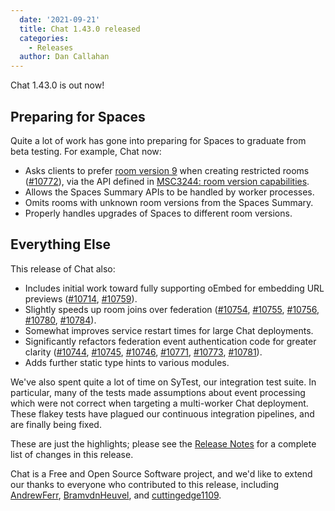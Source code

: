 ```yaml
---
  date: '2021-09-21'
  title: Chat 1.43.0 released
  categories:
    - Releases
  author: Dan Callahan
---
```


Chat 1.43.0 is out now!

## Preparing for Spaces

Quite a lot of work has gone into preparing for Spaces to graduate from beta testing. For example, Chat now:

* Asks clients to prefer [room version 9](https://github.com/matrix-org/matrix-doc/pull/3375) when creating restricted rooms ([#10772](https://github.com/matrix-org/synapse/issues/10772)), via the API defined in [MSC3244: room version capabilities](https://github.com/matrix-org/matrix-doc/pull/3244).
* Allows the Spaces Summary APIs to be handled by worker processes.
* Omits rooms with unknown room versions from the Spaces Summary.
* Properly handles upgrades of Spaces to different room versions.

## Everything Else

This release of Chat also:

* Includes initial work toward fully supporting oEmbed for embedding URL previews ([#10714](https://github.com/matrix-org/synapse/issues/10714), [#10759](https://github.com/matrix-org/synapse/issues/10759)).
* Slightly speeds up room joins over federation ([#10754](https://github.com/matrix-org/synapse/issues/10754), [#10755](https://github.com/matrix-org/synapse/issues/10755), [#10756](https://github.com/matrix-org/synapse/issues/10756), [#10780](https://github.com/matrix-org/synapse/issues/10780), [#10784](https://github.com/matrix-org/synapse/issues/10784)).
* Somewhat improves service restart times for large Chat deployments.
* Significantly refactors federation event authentication code for greater clarity ([#10744](https://github.com/matrix-org/synapse/issues/10744), [#10745](https://github.com/matrix-org/synapse/issues/10745), [#10746](https://github.com/matrix-org/synapse/issues/10746), [#10771](https://github.com/matrix-org/synapse/issues/10771), [#10773](https://github.com/matrix-org/synapse/issues/10773), [#10781](https://github.com/matrix-org/synapse/issues/10781)).
* Adds further static type hints to various modules.

We've also spent quite a lot of time on SyTest, our integration test suite. In particular, many of the tests made assumptions about event processing which were not correct when targeting a multi-worker Chat deployment. These flakey tests have plagued our continuous integration pipelines, and are finally being fixed.

These are just the highlights; please see the [Release Notes](https://github.com/matrix-org/synapse/blob/v1.43.0/CHANGES.md) for a complete list of changes in this release.

Chat is a Free and Open Source Software project, and we'd like to extend our thanks to everyone who contributed to this release, including [AndrewFerr](https://github.com/AndrewFerr), [BramvdnHeuvel](https://github.com/BramvdnHeuvel), and [cuttingedge1109](https://github.com/cuttingedge1109).
